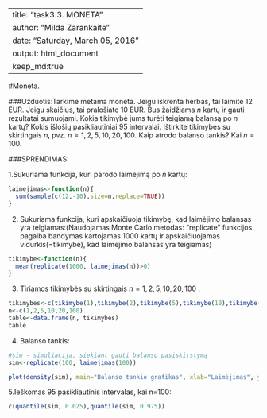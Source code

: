 ---
title: "task3.3. MONETA"
author: "Milda Zarankaite"
date: "Saturday, March 05, 2016"
output: html_document
    keep_md:true
 ---
#Moneta. 

###Užduotis:Tarkime metama moneta. Jeigu iškrenta herbas, tai laimite $12$ EUR. Jeigu skaičius, tai pralošiate $10$ EUR. Bus žaidžiama $n$ kartų ir gauti rezultatai sumuojami. Kokia tikimybė jums turėti teigiamą balansą po $n$ kartų? Kokis išlošių pasikliautiniai $95%$ intervalai. Ištirkite tikimybes su skirtingais $n$, pvz. $n={1,2,5,10,20,100}$. Kaip atrodo balanso tankis? Kai $n=100$.

###SPRENDIMAS:

1.Sukuriama funkcija, kuri parodo laimėjimą po $n$ kartų:
```r
laimejimas<-function(n){
  sum(sample(c(12,-10),size=n,replace=TRUE))
}
```

2. Sukuriama funkcija, kuri apskaičiuoja tikimybę, kad laimėjimo balansas yra teigiamas:(Naudojamas Monte Carlo metodas: "replicate" funkcijos pagalba bandymas kartojamas 1000 kartų ir  apskaičiuojamas vidurkis(=tikimybė), kad laimejimo balansas yra teigiamas)
```r
tikimybe<-function(n){
  mean(replicate(1000, laimejimas(n))>0)
}
```

3. Tiriamos tikimybės su skirtingais  $n={1,2,5,10,20,100}$ :
```r
tikimybes<-c(tikimybe(1),tikimybe(2),tikimybe(5),tikimybe(10),tikimybe(20),tikimybe(100))
n<-c(1,2,5,10,20,100)
table<-data.frame(n, tikimybes)
table
```

4. Balanso tankis: 
```r
#sim - simuliacija, siekiant gauti balanso pasiskirstymą
sim<-replicate(100, laimejimas(100))
```
```r
plot(density(sim), main="Balanso tankio grafikas", xlab="Laimėjimas", ylab="Tikimybė", col="4", lwd="4")
```

5.Ieškomas $95%$ pasikliautinis intervalas, kai n=100:
```r
c(quantile(sim, 0.025),quantile(sim, 0.975))
```
